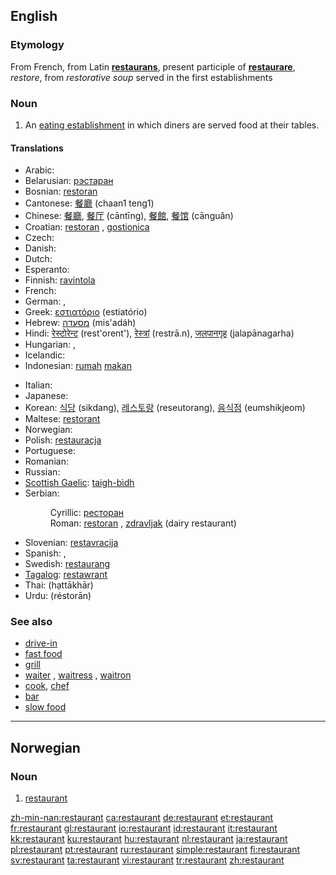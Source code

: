 {{see|Restaurant}}
{{wikipedia}}
==English==

===Etymology===
From French, from Latin '''[[restaurans]]''', present participle of '''[[restaurare]]''', ''restore'', from ''restorative soup'' served in the first establishments

===Noun===
{{en-noun}}

# An [[eating establishment]] in which diners are served food at their tables.

====Translations====
{{trans-top|an eating establishment in which diners are served food at their tables}}
* Arabic: {{Arab|[[مطعم|مَطْعَم]]}} {{IPAchar|(máʈʕam)}} {{m}}
* Belarusian: [[рэстаран]] {{m}}
* Bosnian: [[restoran]] {{m}}
* Cantonese: [[餐廳]] (chaan1 teng1)
* Chinese: [[餐廳]], [[餐厅]] (cāntīng), [[餐館]], [[餐馆]] (cānguǎn)
* Croatian: [[restoran]] {{m}}, [[gostionica]] {{f}}
* Czech: {{t-|cs|restaurace|f}}
* Danish: {{t-|da|restaurant|c}}
* Dutch: {{t+|nl|restaurant|n}}
* Esperanto: {{t-|eo|restoracio|xs=Esperanto}}
* Finnish: [[ravintola]]
* French: {{t+|fr|restaurant|m}}
* German: {{t+|de|Restaurant|n}}, {{t+|de|Gaststätte|f}}
* Greek: [[εστιατόριο]] (estiatório) {{n}}
* Hebrew: [[מסעדה]] (mis'adáh) {{f}}
* Hindi: [[रेस्टोरेन्ट]] (rest'orent'), [[रेस्त्रां]] (restrā.n), [[जलपानगृह]] (jalapānagarha)
* Hungarian: {{t+|hu|étterem}}, {{t-|hu|vendéglő}}
* Icelandic: {{t+|is|veitingahús|n}}
* Indonesian: [[rumah]] [[makan]]
{{trans-mid}}
* Italian: {{t+|it|ristorante|m}}
* Japanese: {{t-|ja|レストラン|tr=resutoran|sc=Jpan}}
* Korean: [[식당]] (sikdang), [[레스토랑]] (reseutorang), [[음식점]] (eumshikjeom)
* Maltese: [[restorant]] {{m}}
* Norwegian: {{t-|no|restaurant|m}}
* Polish: [[restauracja]] {{f}}
* Portuguese: {{t+|pt|restaurante|m}}
* Romanian: {{t-|ro|restaurant|n}}
* Russian: {{t+|ru|ресторан|m|tr=restorán|sc=Cyrl}}
* [[Scottish Gaelic]]: [[taigh-bìdh]] {{m}}
* Serbian:
*: Cyrillic: [[ресторан#Serbian|ресторан]] {{m}}
*: Roman: [[restoran#Serbian|restoran]] {{m}}, [[zdravljak]] (dairy restaurant)
* Slovenian: [[restavracija]]
* Spanish: {{t+|es|restaurante|m}}, {{t-|es|restorán|m}}
* Swedish: [[restaurang]] {{c}}
* [[Tagalog]]: [[restawrant]]
* Thai: {{Thai|[[ภัตตาคาร]]}} (hạttākhār)
* Urdu: {{ur-Arab|[[ریستوران]]}} (réstorān)
{{trans-bottom}}

===See also===
* [[drive-in]]
* [[fast food]]
* [[grill]]
* [[waiter]] {{m}},  [[waitress]] {{f}}, [[waitron]]
* [[cook]], [[chef]]
* [[bar]]
* [[slow food]]

----

==Norwegian==

===Noun===
{{no-noun-m1|restaurant}}

# [[#English|restaurant]]

[[zh-min-nan:restaurant]]
[[ca:restaurant]]
[[de:restaurant]]
[[et:restaurant]]
[[fr:restaurant]]
[[gl:restaurant]]
[[io:restaurant]]
[[id:restaurant]]
[[it:restaurant]]
[[kk:restaurant]]
[[ku:restaurant]]
[[hu:restaurant]]
[[nl:restaurant]]
[[ja:restaurant]]
[[pl:restaurant]]
[[pt:restaurant]]
[[ru:restaurant]]
[[simple:restaurant]]
[[fi:restaurant]]
[[sv:restaurant]]
[[ta:restaurant]]
[[vi:restaurant]]
[[tr:restaurant]]
[[zh:restaurant]]